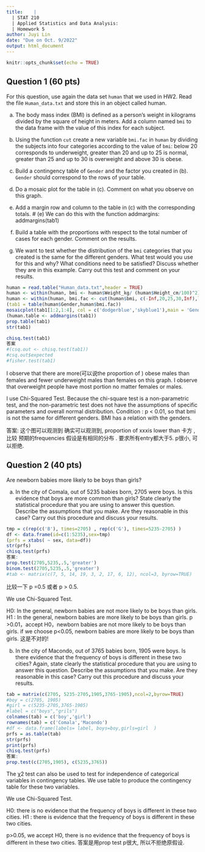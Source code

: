 ```yaml
---
title:    |
  | STAT 210
  | Applied Statistics and Data Analysis: 
  | Homework 5
author: Juyi Lin
date: "Due on Oct. 9/2022"
output: html_document
---
```


```r
knitr::opts_chunk$set(echo = TRUE)
```


## Question 1 (60 pts)


For this question, use again the data set `human` that we used in HW2. Read the file `Human_data.txt` and store this in an object called human. 

(a) The body mass index (BMI) is defined as a person’s weight in kilograms divided by the square of height in meters. Add a column named `bmi` to the data frame with the value of this index for each subject. 

(b) Using the function `cut` create a new variable `bmi.fac` in `human` by dividing the subjects into four categories according to the value of `bmi`: below 20 corresponds to underweight, greater than 20 and up to 25 is normal, greater than 25 and up to 30 is overweight and above 30 is obese. 

(c) Build a contingency table of `Gender` and the factor you created in (b). `Gender` should correspond to the rows of your table.

(d) Do a mosaic plot for the table in (c). Comment on what you observe on this graph.

(e) Add a margin row and column to the table in (c) with the corresponding totals. 
# (e) We can do this with the function addmargins: addmargins(tab1)
(f) Build a table with the proportions with respect to the total number of cases for each gender. Comment on the results.

(g) We want to test whether the distribution of the `bmi` categories that you created  is the same for the different genders. What test would you use for this and why? What conditions need to be satisfied? Discuss whether they are in this example. Carry out this test and comment on your results.

```r
human = read.table("Human_data.txt",header = TRUE)
human <- within(human, bmi <- human$Weight_kg/ (human$Height_cm/100)^2)
human <- within(human, bmi.fac <- cut(human$bmi, c(-Inf,20,25,30,Inf),labels = c("underweight","normal","overweight","obese")))
(tab1 = table(human$Gender,human$bmi.fac))
mosaicplot(tab1[1:2,1:4], col = c('dodgerblue','skyblue1'),main = 'Gender with bmi.fac')
(human.table <- addmargins(tab1))
prop.table(tab1)
str(tab1)

chisq.test(tab1)
答案
#(csq.out <- chisq.test(tab1))
#csq.out$expected
#fisher.test(tab1) 

```
I observe that there are more(可以说the proportion of ) obese males than females and fewer underweight males than females on this graph. 
I observe that overweight people have most portion no matter females or males. 

I use Chi-Squared Test. Because the chi-square test is a non-parametric test, and the non-parametric test does not have the assumptions of specific parameters and overall normal distribution.
Condition : p < 0.01, so that bmi is not the same for different genders. BMI has a relation with the genders.

答案: 这个图可以观测到 
确实可以观测到, proportion of xxxis lower than
卡方 , 比较 预期的frequencies  假设是有相同的分布 . 要求所有entry都大于5. 
p很小, 可以拒绝.

## Question 2 (40 pts)

Are newborn babies more likely to be boys than girls?

(a) In the city of Comala, out of 5235 babies born, 2705 were boys.  Is this evidence that boys are more common than girls? State clearly the statistical procedure that you are using to answer this question. Describe the assumptions that you make. Are they reasonable in this case? Carry out this procedure and discuss your results.

```r
tmp = c(rep(c('B'), times=2705) , rep(c('G'), times=5235-2705) )
df <- data.frame(id=c(1:5235),sex=tmp)
(prfs = xtabs( ~ sex, data=df))
str(prfs)
chisq.test(prfs)
答案: 
prop.test(2705,5235,.5,'greater')
binom.test(2705,5235,.5,'greater')
#tab <- matrix(c(7, 5, 14, 19, 3, 2, 17, 6, 12), ncol=3, byrow=TRUE)
```



比较一下 p =0.5 或者 p > 0.5.


We use Chi-Squared Test.

H0: In the general, newborn babies are not more likely to be boys than girls.
H1 : In the general, newborn babies are more likely to be boys than girls.
p >0.01，accept H0，newborn babies are not more likely to be boys than girls. 
if we choose p<0.05, newborn babies are more likely to be boys than girls. 
这是不对的! 


(b) In the city of Macondo, out of 3765 babies born, 1905 were boys. Is there evidence that the frequency of boys is different in these two cities? Again, state clearly the statistical procedure that you are using to answer this question. Describe the assumptions that you make. Are they reasonable in this case? Carry out this procedure and discuss your results. 
```r
tab = matrix(c(2705, 5235-2705,1905,3765-1905),ncol=2,byrow=TRUE)
#boy = c(2705, 1905)
#girl = c(5235-2705,3765-1905)
#label = c("boys","grils")
colnames(tab) = c('boy','girl')
rownames(tab) = c('Comala','Macondo')
#df <- data.frame(labels= label, boys=boy,girls=girl  )
prfs = as.table(tab)
str(prfs)
print(prfs)
chisq.test(prfs)
答案:
prop.test(c(2705,1905), c(5235,3765))

```
The χ2 test can also be used to test for independence of categorical variables in contingency tables.
We use table to produce the contingency table for these two variables.

We use Chi-Squared Test.

H0: there is no evidence that the frequency of boys is different in these two cities.
H1 : there is evidence that the frequency of boys is different in these two cities.

p>0.05,  we accept H0, there is no evidence that the frequency of boys is different in these two cities.
答案是用prop test
p很大, 所以不拒绝原假设. 